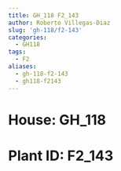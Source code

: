 ```yaml
---
title: GH_118 F2_143
author: Roberto Villegas-Diaz
slug: 'gh-118/f2-143'
categories:
  - GH118
tags:
  - F2
aliases:
  - gh-118-f2-143
  - gh118-f2143
---
```


# **House**: GH_118
# **Plant ID**: F2_143
